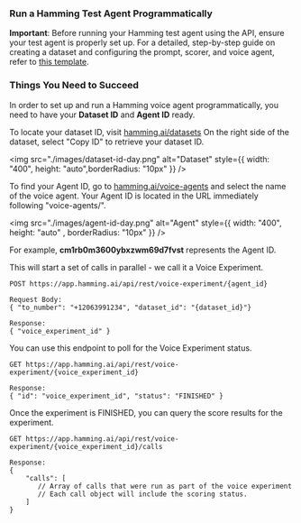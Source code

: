 

### Run a Hamming Test Agent Programmatically


<Warning>

**Important**: Before running your Hamming test agent using the API, ensure your test agent is properly set up. For a detailed, step-by-step guide on creating a dataset and configuring the prompt, scorer, and voice agent, refer to [this template](https://docs.hamming.ai/guides/voice-agent).

</Warning>

### Things You Need to Succeed

In order to set up and run a Hamming voice agent programmatically, you need to have your **Dataset ID** and **Agent ID** ready.


<Accordion icon="message-bot" title="Finding Your Dataset ID">

To locate your dataset ID, visit [hamming.ai/datasets](https://app.hamming.ai/datasets?page=1)
On the right side of the dataset, select "Copy ID" to retrieve your dataset ID.

<img src="./images/dataset-id-day.png" alt="Dataset" style={{ width: "400", height: "auto",borderRadius: "10px" }} />

</Accordion>


<Accordion icon="message-bot" title="Finding Your Agent ID">

To find your Agent ID, go to [hamming.ai/voice-agents](https://app.hamming.ai/voice-agents)
and select the name of the voice agent. Your Agent ID is located in the URL immediately following "voice-agents/".

<img src="./images/agent-id-day.png" alt="Agent" style={{ width: "400", height: "auto" , borderRadius: "10px" }} />

For example, **cm1rb0m3600ybxzwm69d7fvst** represents the Agent ID.


</Accordion>


<Steps>

<Step title= "1. Start Agent Test Run">

This will start a set of calls in parallel - we call it a Voice Experiment.
```
POST https://app.hamming.ai/api/rest/voice-experiment/{agent_id}

Request Body:
{ "to_number": "+12063991234", "dataset_id": "{dataset_id}"}

Response:
{ "voice_experiment_id" }

```


  </Step>

 <Step title="2. Get Voice Experiment" >

You can use this endpoint to poll for the Voice Experiment status.

  ```
GET https://app.hamming.ai/api/rest/voice-experiment/{voice_experiment_id}

Response:
{ "id": "voice_experiment_id", "status": "FINISHED" }

```
 
  </Step>

<Step title="3. Get Voice Experiment Calls">

Once the experiment is FINISHED, you can query the score results for the experiment.

```
GET https://app.hamming.ai/api/rest/voice-experiment/{voice_experiment_id}/calls

Response:
{
    "calls": [
       // Array of calls that were run as part of the voice experiment
       // Each call object will include the scoring status.
    ]
}
```

  </Step>


</Steps>


